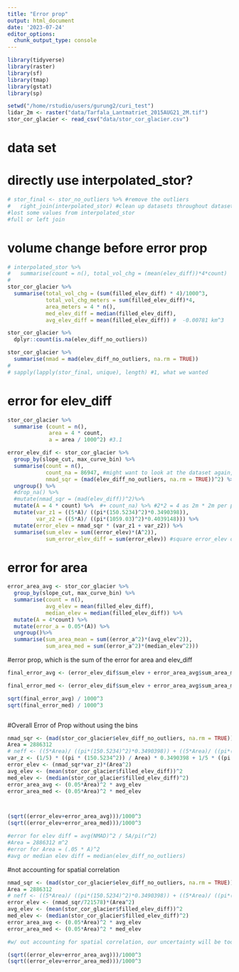 ```yaml
---
title: "Error prop"
output: html_document
date: '2023-07-24'
editor_options: 
  chunk_output_type: console
---
```

```r
library(tidyverse)
library(raster)
library(sf)
library(tmap)
library(gstat)
library(sp)
```

```r
setwd("/home/rstudio/users/gurung2/curi_test")
lidar_2m <- raster("data/Tarfala_Lantmatriet_2015AUG21_2M.tif") 
stor_cor_glacier <- read_csv("data/stor_cor_glacier.csv")
```


# data set 
# directly use interpolated_stor?

```r
# stor_final <- stor_no_outliers %>% #remove the outliers
#   right_join(interpolated_stor) #clean up datasets throughout datasets
#lost some values from interpolated_stor
#full or left join
```



# volume change before error prop 

```r
# interpolated_stor %>% 
#   summarise(count = n(), total_vol_chg = (mean(elev_diff))*4*count)
# 
stor_cor_glacier %>%
  summarise(total_vol_chg = (sum(filled_elev_diff) * 4)/1000^3, 
            total_vol_chg_meters = sum(filled_elev_diff)*4,
            area_meters = 4 * n(),
            med_elev_diff = median(filled_elev_diff),
            avg_elev_diff = mean(filled_elev_diff)) #  -0.00781 km^3

```


```r
stor_cor_glacier %>%
  dplyr::count(is.na(elev_diff_no_outliers))

stor_cor_glacier %>%
  summarise(nmad = mad(elev_diff_no_outliers, na.rm = TRUE))
# 
# sapply(lapply(stor_final, unique), length) #1, what we wanted
```

# error for elev_diff 
```r
stor_cor_glacier %>%
  summarise (count = n(), 
             area = 4 * count, 
             a = area / 1000^2) #3.1 

error_elev_dif <- stor_cor_glacier %>%
  group_by(slope_cut, max_curve_bin) %>%
  summarise(count = n(),
            count_na = 86947, #might want to look at the dataset again, where are the NAs are coming from
            nmad_sqr = (mad(elev_diff_no_outliers, na.rm = TRUE))^2) %>%
  ungroup() %>%
  #drop_na() %>%
  #mutate(nmad_sqr = (mad(elev_diff))^2)%>%
  mutate(A = 4 * count) %>%  #+ count_na) %>% #2*2 = 4 as 2m * 2m per pixel is 4m^2
  mutate(var_z1 = ((5*A)/ ((pi*(150.5234)^2)*0.3490398)), 
         var_z2 = ((5*A)/ ((pi*(1059.03)^2)*0.4039148))) %>% 
  mutate(error_elev = nmad_sqr * (var_z1 + var_z2)) %>%
  summarise(sum_elev = sum((error_elev)*(A^2)),
            sum_error_elev_diff = sum(error_elev)) #square error_elev or no?

```

# error for area
```r
error_area_avg <- stor_cor_glacier %>%
  group_by(slope_cut, max_curve_bin) %>%
  summarise(count = n(), 
            avg_elev = mean(filled_elev_diff),
            median_elev = median(filled_elev_diff)) %>%
  mutate(A = 4*count) %>%
  mutate(error_a = 0.05*(A)) %>%
  ungroup()%>%
  summarise(sum_area_mean = sum((error_a^2)*(avg_elev^2)),
            sum_area_med = sum((error_a^2)*(median_elev^2)))
```

#error prop, which is the sum of the error for area and elev_diff
```r
final_error_avg <- (error_elev_dif$sum_elev + error_area_avg$sum_area_mean) #/1000^3

final_error_med <- (error_elev_dif$sum_elev + error_area_avg$sum_area_med) #/1000^3

sqrt(final_error_avg) / 1000^3
sqrt(final_error_med) / 1000^3



```


#Overall Error of Prop without using the bins
```r
nmad_sqr <- (mad(stor_cor_glacier$elev_diff_no_outliers, na.rm = TRUE))^2 #avg(NMAD)^2
Area = 2886312 
# neff <- ((5*Area)/ ((pi*(150.5234)^2)*0.3490398)) + ((5*Area)/ ((pi*(1059.03)^2)*0.4039148))
var_z <- (1/5) * ((pi * (150.5234^2)) / Area) * 0.3490398 + 1/5 * ((pi * (1059.03^2)) / Area) * 0.4039148 #square root of c1 and c2 should match the sd of the z score
error_elev <- (nmad_sqr*var_z)*(Area^2)
avg_elev <- (mean(stor_cor_glacier$filled_elev_diff))^2
med_elev <- (median(stor_cor_glacier$filled_elev_diff)^2)
error_area_avg <- (0.05*Area)^2 * avg_elev
error_area_med <- (0.05*Area)^2 * med_elev



(sqrt((error_elev+error_area_avg)))/1000^3
(sqrt((error_elev+error_area_med)))/1000^3

#error for elev diff = avg(NMAD)^2 / 5A/pi(r^2)
#Area = 2886312 m^2
#error for Area = (.05 * A)^2
#avg or median elev diff = median(elev_diff_no_outliers)
```

#not accounting for spatial correlation
```r
nmad_sqr <- (mad(stor_cor_glacier$elev_diff_no_outliers, na.rm = TRUE))^2 #avg(NMAD)^2
Area = 2886312 
# neff <- ((5*Area)/ ((pi*(150.5234)^2)*0.3490398)) + ((5*Area)/ ((pi*(1059.03)^2)*0.4039148))
error_elev <- (nmad_sqr/721578)*(Area^2)
avg_elev <- (mean(stor_cor_glacier$filled_elev_diff))^2
med_elev <- (median(stor_cor_glacier$filled_elev_diff)^2)
error_area_avg <- (0.05*Area)^2 * avg_elev
error_area_med <- (0.05*Area)^2 * med_elev

#w/ out accounting for spatial correlation, our uncertainty will be too small. Off by a magnitude

(sqrt((error_elev+error_area_avg)))/1000^3
(sqrt((error_elev+error_area_med)))/1000^3
```

